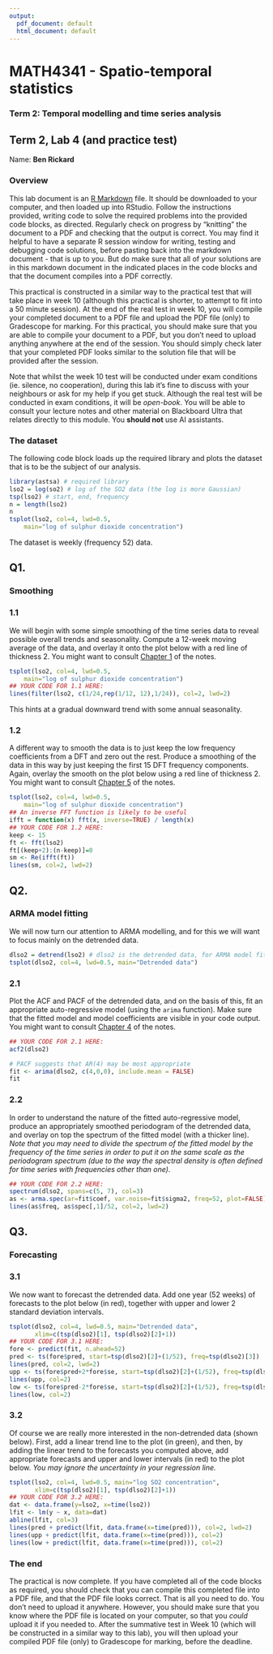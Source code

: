 ```yaml
---
output:
  pdf_document: default
  html_document: default
---
```

# MATH4341 - Spatio-temporal statistics

### Term 2: Temporal modelling and time series analysis

## Term 2, Lab 4 (and practice test)

Name: **Ben Rickard**

### Overview

This lab document is an [R Markdown](https://rmarkdown.rstudio.com/) file. It should be downloaded to your computer, and then loaded up into RStudio. Follow the instructions provided, writing code to solve the required problems into the provided code blocks, as directed. Regularly check on progress by "knitting" the document to a PDF and checking that the output is correct. You may find it helpful to have a separate R session window for writing, testing and debugging code solutions, before pasting back into the markdown document - that is up to you. But do make sure that all of your solutions are in this markdown document in the indicated places in the code blocks and that the document compiles into a PDF correctly.

This practical is constructed in a similar way to the practical test that will take place in week 10 (although this practical is shorter, to attempt to fit into a 50 minute session). At the end of the real test in week 10, you will compile your completed document to a PDF file and upload the PDF file (only) to Gradescope for marking. For this practical, you should make sure that you are able to compile your document to a PDF, but you don't need to upload anything anywhere at the end of the session. You should simply check later that your completed PDF looks similar to the solution file that will be provided after the session.

Note that whilst the week 10 test will be conducted under exam conditions (ie. silence, no cooperation), during this lab it's fine to discuss with your neighbours or ask for my help if you get stuck. Although the real test will be conducted in exam conditions, it will be *open-book*. You will be able to consult your lecture notes and other material on Blackboard Ultra that relates directly to this module. You **should not** use AI assistants.


### The dataset

The following code block loads up the required library and plots the dataset that is to be the subject of our analysis.
```r
library(astsa) # required library
lso2 = log(so2) # log of the SO2 data (the log is more Gaussian)
tsp(lso2) # start, end, frequency
n = length(lso2)
n
tsplot(lso2, col=4, lwd=0.5,
	main="log of sulphur dioxide concentration")
```
The dataset is weekly (frequency 52) data.

## Q1.

### Smoothing

### 1.1

We will begin with some simple smoothing of the time series data to reveal possible overall trends and seasonality. Compute a 12-week moving average of the data, and overlay it onto the plot below with a red line of thickness 2. You might want to consult [Chapter 1](https://darrenjw.github.io/time-series/intro.html) of the notes.
```r
tsplot(lso2, col=4, lwd=0.5,
	main="log of sulphur dioxide concentration")
## YOUR CODE FOR 1.1 HERE:
lines(filter(lso2, c(1/24,rep(1/12, 12),1/24)), col=2, lwd=2)

```
This hints at a gradual downward trend with some annual seasonality.

### 1.2

A different way to smooth the data is to just keep the low frequency coefficients from a DFT and zero out the rest. Produce a smoothing of the data in this way by just keeping the first 15 DFT frequency components. Again, overlay the smooth on the plot below using a red line of thickness 2. You might want to consult [Chapter 5](https://darrenjw.github.io/time-series/spectral.html) of the notes.

```r
tsplot(lso2, col=4, lwd=0.5,
	main="log of sulphur dioxide concentration")
## An inverse FFT function is likely to be useful
ifft = function(x) fft(x, inverse=TRUE) / length(x)
## YOUR CODE FOR 1.2 HERE:
keep <- 15
ft <- fft(lso2)
ft[(keep+2):(n-keep)]=0
sm <- Re(ifft(ft))
lines(sm, col=2, lwd=2)

```

## Q2.

### ARMA model fitting

We will now turn our attention to ARMA modelling, and for this we will want to focus mainly on the detrended data.
```r
dlso2 = detrend(lso2) # dlso2 is the detrended data, for ARMA model fitting
tsplot(dlso2, col=4, lwd=0.5, main="Detrended data")
```

### 2.1

Plot the ACF and PACF of the detrended data, and on the basis of this, fit an appropriate auto-regressive model (using the `arima` function). Make sure that the fitted model and model coefficients are visible in your code output. You might want to consult [Chapter 4](https://darrenjw.github.io/time-series/forecasting.html) of the notes.
```r
## YOUR CODE FOR 2.1 HERE:
acf2(dlso2)

# PACF suggests that AR(4) may be most appropriate
fit <- arima(dlso2, c(4,0,0), include.mean = FALSE)
fit
```

### 2.2

In order to understand the nature of the fitted auto-regressive model, produce an appropriately smoothed periodogram of the detrended data, and overlay on top the spectrum of the fitted model (with a thicker line). *Note that you may need to divide the spectrum of the fitted model by the frequency of the time series in order to put it on the same scale as the periodogram spectrum (due to the way the spectral density is often defined for time series with frequencies other than one).*
```r
## YOUR CODE FOR 2.2 HERE:
spectrum(dlso2, spans=c(5, 7), col=3)
as <- arma.spec(ar=fit$coef, var.noise=fit$sigma2, freq=52, plot=FALSE)
lines(as$freq, as$spec[,1]/52, col=2, lwd=2)
```

## Q3.

### Forecasting

### 3.1

We now want to forecast the detrended data. Add one year (52 weeks) of forecasts to the plot below (in red), together with upper and lower 2 standard deviation intervals.
```r
tsplot(dlso2, col=4, lwd=0.5, main="Detrended data",
       xlim=c(tsp(dlso2)[1], tsp(dlso2)[2]+1))
## YOUR CODE FOR 3.1 HERE:
fore <- predict(fit, n.ahead=52)
pred <- ts(fore$pred, start=tsp(dlso2)[2]+(1/52), freq=tsp(dlso2)[3])
lines(pred, col=2, lwd=2)
upp <- ts(fore$pred+2*fore$se, start=tsp(dlso2)[2]+(1/52), freq=tsp(dlso2)[3])
lines(upp, col=2)
low <- ts(fore$pred-2*fore$se, start=tsp(dlso2)[2]+(1/52), freq=tsp(dlso2)[3])
lines(low, col=2)

```

### 3.2

Of course we are really more interested in the non-detrended data (shown below). First, add a linear trend line to the plot (in green), and then, by adding the linear trend to the forecasts you computed above, add appropriate forecasts and upper and lower intervals (in red) to the plot below. *You may ignore the uncertainty in your regression line.*
```r
tsplot(lso2, col=4, lwd=0.5, main="log SO2 concentration",
       xlim=c(tsp(dlso2)[1], tsp(dlso2)[2]+1))
## YOUR CODE FOR 3.2 HERE:
dat <- data.frame(y=lso2, x=time(lso2))
lfit <- lm(y ~ x, data=dat)
abline(lfit, col=3)
lines(pred + predict(lfit, data.frame(x=time(pred))), col=2, lwd=2)
lines(upp + predict(lfit, data.frame(x=time(pred))), col=2)
lines(low + predict(lfit, data.frame(x=time(pred))), col=2)
```

### The end

The practical is now complete. If you have completed all of the code blocks as required, you should check that you can compile this completed file into a PDF file, and that the PDF file looks correct. That is all you need to do. You don't need to upload it anywhere. However, you should make sure that you know where the PDF file is located on your computer, so that you *could* upload it if you needed to. After the summative test in Week 10 (which will be constructed in a similar way to this lab), you will then upload your compiled PDF file (only) to Gradescope for marking, before the deadline.

